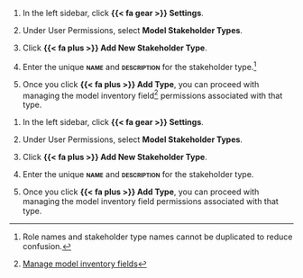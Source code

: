 
:::: {.content-visible unless-format="revealjs"}
1. In the left sidebar, click **{{< fa gear >}} Settings**. 

1. Under User Permissions, select **Model Stakeholder Types**.

1. Click **{{< fa plus >}} Add New Stakeholder Type**. 

1. Enter the unique **[name]{.smallcaps}** and **[description]{.smallcaps}** for the stakeholder type.^[Role names and stakeholder type names cannot be duplicated to reduce confusion.]

1. Once you click **{{< fa plus >}} Add Type**, you can proceed with managing the model inventory field^[[Manage model inventory fields](/guide/model-inventory/manage-model-inventory-fields.qmd)] permissions associated with that type.

::::

:::: {.content-hidden unless-format="revealjs"}
1. In the left sidebar, click **{{< fa gear >}} Settings**.

1. Under User Permissions, select **Model Stakeholder Types**.

1. Click **{{< fa plus >}} Add New Stakeholder Type**.

1. Enter the unique **[name]{.smallcaps}** and **[description]{.smallcaps}** for the stakeholder type.

1. Once you click **{{< fa plus >}} Add Type**, you can proceed with managing the model inventory field permissions associated with that type.

::::